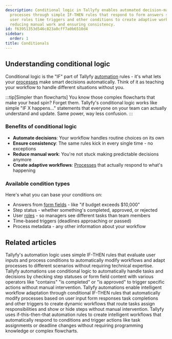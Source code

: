 ```yaml
---
description: Conditional logic in Tallyfy enables automated decision-making within
  processes through simple IF-THEN rules that respond to form answers step completions
  user roles time triggers and other conditions to create adaptive workflows while
  reducing manual work and ensuring consistency.
id: f63951353d546c823a0cff7a0b6510d4
sidebar:
  order: 1
title: Conditionals
---
```


## Understanding conditional logic

Conditional logic is the "IF" part of Tallyfy [automation](/products/pro/documenting/templates/automations/) rules - it's what lets your [processes](/products/pro/tracking-and-tasks/processes/) make smart decisions automatically. Think of it as teaching your workflow to handle different situations without you.

:::tip[Simpler than flowcharts]
You know those complex flowcharts that make your head spin? Forget them. Tallyfy's conditional logic works like simple "IF X happens..." statements that everyone on your team can actually understand and update. Same power, way less confusion.
:::

### Benefits of conditional logic
- **Automate decisions**: Your workflow handles routine choices on its own
- **Ensure consistency**: The same rules kick in every single time - no exceptions
- **Reduce manual work**: You're not stuck making predictable decisions anymore
- **Create adaptive workflows**: [Processes](/products/pro/tracking-and-tasks/processes/) that actually respond to what's happening

### Available condition types
Here's what you can base your conditions on:
- Answers from [form fields](/products/pro/tracking-and-tasks/tasks/what-are-form-fields-in-tallyfy/) - like "if budget exceeds $10,000"
- Step status - whether something's completed, approved, or rejected
- User [roles](/products/pro/documenting/members/how-do-i-manage-member-permissions-in-tallyfy/) - so managers see different tasks than team members
- Time-based triggers (deadlines approaching or passed)
- Process metadata - any other information about your workflow


<PageTree />


## Related articles
<CardGrid>
<LinkTitleCard header="<b>Automations > Logic operations explained</b>" href="/products/pro/documenting/templates/automations/logic-explained/" > Tallyfy's automation logic uses simple IF-THEN rules that evaluate user inputs and process conditions to automatically modify workflows and adapt processes to different scenarios without requiring technical expertise. </LinkTitleCard>
<LinkTitleCard header="<b>Conditionals > Conditionals (IF) explained</b>" href="/products/pro/documenting/templates/automations/conditionals/conditionals-explained/" > Tallyfy automations use conditional logic to automatically handle tasks and decisions by checking step statuses or form field content with various operators like "contains" "is completed" or "is approved" to trigger specific actions without manual intervention. </LinkTitleCard>
<LinkTitleCard header="<b>Templates > Automations</b>" href="/products/pro/documenting/templates/automations/" > Tallyfy automations enable intelligent workflow adaptation through conditional IF-THEN rules that automatically modify processes based on user input form responses task completions and other triggers to create dynamic workflows that route tasks assign responsibilities and show or hide steps without manual intervention. </LinkTitleCard>
<LinkTitleCard header="<b>Features > If-this-then-that</b>" href="/products/pro/tutorials/features/if-this-then-that/" > Tallyfy uses if-this-then-that automation rules to create intelligent workflows that automatically respond to conditions and trigger actions like task assignments or deadline changes without requiring programming knowledge or complex flowcharts. </LinkTitleCard>
</CardGrid>